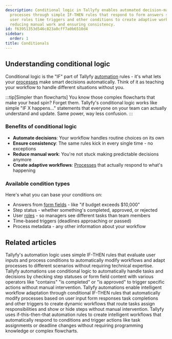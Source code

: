 ```yaml
---
description: Conditional logic in Tallyfy enables automated decision-making within
  processes through simple IF-THEN rules that respond to form answers step completions
  user roles time triggers and other conditions to create adaptive workflows while
  reducing manual work and ensuring consistency.
id: f63951353d546c823a0cff7a0b6510d4
sidebar:
  order: 1
title: Conditionals
---
```


## Understanding conditional logic

Conditional logic is the "IF" part of Tallyfy [automation](/products/pro/documenting/templates/automations/) rules - it's what lets your [processes](/products/pro/tracking-and-tasks/processes/) make smart decisions automatically. Think of it as teaching your workflow to handle different situations without you.

:::tip[Simpler than flowcharts]
You know those complex flowcharts that make your head spin? Forget them. Tallyfy's conditional logic works like simple "IF X happens..." statements that everyone on your team can actually understand and update. Same power, way less confusion.
:::

### Benefits of conditional logic
- **Automate decisions**: Your workflow handles routine choices on its own
- **Ensure consistency**: The same rules kick in every single time - no exceptions
- **Reduce manual work**: You're not stuck making predictable decisions anymore
- **Create adaptive workflows**: [Processes](/products/pro/tracking-and-tasks/processes/) that actually respond to what's happening

### Available condition types
Here's what you can base your conditions on:
- Answers from [form fields](/products/pro/tracking-and-tasks/tasks/what-are-form-fields-in-tallyfy/) - like "if budget exceeds $10,000"
- Step status - whether something's completed, approved, or rejected
- User [roles](/products/pro/documenting/members/how-do-i-manage-member-permissions-in-tallyfy/) - so managers see different tasks than team members
- Time-based triggers (deadlines approaching or passed)
- Process metadata - any other information about your workflow


<PageTree />


## Related articles
<CardGrid>
<LinkTitleCard header="<b>Automations > Logic operations explained</b>" href="/products/pro/documenting/templates/automations/logic-explained/" > Tallyfy's automation logic uses simple IF-THEN rules that evaluate user inputs and process conditions to automatically modify workflows and adapt processes to different scenarios without requiring technical expertise. </LinkTitleCard>
<LinkTitleCard header="<b>Conditionals > Conditionals (IF) explained</b>" href="/products/pro/documenting/templates/automations/conditionals/conditionals-explained/" > Tallyfy automations use conditional logic to automatically handle tasks and decisions by checking step statuses or form field content with various operators like "contains" "is completed" or "is approved" to trigger specific actions without manual intervention. </LinkTitleCard>
<LinkTitleCard header="<b>Templates > Automations</b>" href="/products/pro/documenting/templates/automations/" > Tallyfy automations enable intelligent workflow adaptation through conditional IF-THEN rules that automatically modify processes based on user input form responses task completions and other triggers to create dynamic workflows that route tasks assign responsibilities and show or hide steps without manual intervention. </LinkTitleCard>
<LinkTitleCard header="<b>Features > If-this-then-that</b>" href="/products/pro/tutorials/features/if-this-then-that/" > Tallyfy uses if-this-then-that automation rules to create intelligent workflows that automatically respond to conditions and trigger actions like task assignments or deadline changes without requiring programming knowledge or complex flowcharts. </LinkTitleCard>
</CardGrid>